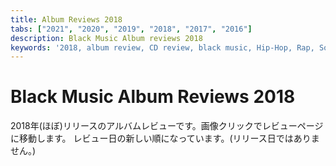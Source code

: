 ```yaml
---
title: Album Reviews 2018
tabs: ["2021", "2020", "2019", "2018", "2017", "2016"]
description: Black Music Album reviews 2018
keywords: '2018, album review, CD review, black music, Hip-Hop, Rap, Soul, R&B'
---
```



# Black Music Album Reviews 2018

<PageDescription>

2018年(ほぼ)リリースのアルバムレビューです。画像クリックでレビューページに移動します。
レビュー日の新しい順になっています。(リリース日ではありません。)

</PageDescription>

<Row>
<Column colMd={2} colLg={3} noGutterMdLeft>
<Review1 />
</Column>
<Column colMd={2} colLg={3} noGutterMdLeft>
<Review2 />
</Column>
<Column colMd={2} colLg={3} noGutterMdLeft>
<Review3 />
</Column>
<Column colMd={2} colLg={3} noGutterMdLeft>
<Review4 />
</Column>
</Row>

<Row>
<Column colMd={2} colLg={3} noGutterMdLeft>
<Review5 />
</Column>
<Column colMd={2} colLg={3} noGutterMdLeft>
<Review6 />
</Column>
<Column colMd={2} colLg={3} noGutterMdLeft>
<Review7 />
</Column>
<Column colMd={2} colLg={3} noGutterMdLeft>
<Review8 />
</Column>
</Row>

<Row>
<Column colMd={2} colLg={3} noGutterMdLeft>
<Review9 />
</Column>
<Column colMd={2} colLg={3} noGutterMdLeft>
<Review10 />
</Column>
<Column colMd={2} colLg={3} noGutterMdLeft>
<Review11 />
</Column>
<Column colMd={2} colLg={3} noGutterMdLeft>
<Review12 />
</Column>
</Row>

<Row>
<Column colMd={2} colLg={3} noGutterMdLeft>
<Review13 />
</Column>
<Column colMd={2} colLg={3} noGutterMdLeft>
<Review14 />
</Column>
<Column colMd={2} colLg={3} noGutterMdLeft>
<Review15 />
</Column>
<Column colMd={2} colLg={3} noGutterMdLeft>
<Review16 />
</Column>
</Row>

<Row>
<Column colMd={2} colLg={3} noGutterMdLeft>
<Review17 />
</Column>
<Column colMd={2} colLg={3} noGutterMdLeft>
<Review18 />
</Column>
<Column colMd={2} colLg={3} noGutterMdLeft>
<Review19 />
</Column>
<Column colMd={2} colLg={3} noGutterMdLeft>
<Review20 />
</Column>
</Row>

<Row>
<Column colMd={2} colLg={3} noGutterMdLeft>
<Review21 />
</Column>
<Column colMd={2} colLg={3} noGutterMdLeft>
<Review22 />
</Column>
<Column colMd={2} colLg={3} noGutterMdLeft>
<Review23 />
</Column>
<Column colMd={2} colLg={3} noGutterMdLeft>
<Review24 />
</Column>
</Row>

<Row>
<Column colMd={2} colLg={3} noGutterMdLeft>
<Review25 />
</Column>
<Column colMd={2} colLg={3} noGutterMdLeft>
<Review26 />
</Column>
<Column colMd={2} colLg={3} noGutterMdLeft>
<Review27 />
</Column>
<Column colMd={2} colLg={3} noGutterMdLeft>
<Review28 />
</Column>
</Row>

<Row>
<Column colMd={2} colLg={3} noGutterMdLeft>
<Review29 />
</Column>
<Column colMd={2} colLg={3} noGutterMdLeft>
<Review30 />
</Column>
<Column colMd={2} colLg={3} noGutterMdLeft>
<Review31 />
</Column>
<Column colMd={2} colLg={3} noGutterMdLeft>
<Review32 />
</Column>
</Row>

<Row>
<Column colMd={2} colLg={3} noGutterMdLeft>
<Review33 />
</Column>
<Column colMd={2} colLg={3} noGutterMdLeft>
<Review34 />
</Column>
<Column colMd={2} colLg={3} noGutterMdLeft>
<Review35 />
</Column>
<Column colMd={2} colLg={3} noGutterMdLeft>
<Review36 />
</Column>
</Row>

<Row>
<Column colMd={2} colLg={3} noGutterMdLeft>
<Review37 />
</Column>
<Column colMd={2} colLg={3} noGutterMdLeft>
<Review38 />
</Column>
<Column colMd={2} colLg={3} noGutterMdLeft>
<Review39 />
</Column>
<Column colMd={2} colLg={3} noGutterMdLeft>
<Review40 />
</Column>
</Row>

<Row>
<Column colMd={2} colLg={3} noGutterMdLeft>
<Review41 />
</Column>
<Column colMd={2} colLg={3} noGutterMdLeft>
<Review42 />
</Column>
<Column colMd={2} colLg={3} noGutterMdLeft>
<Review43 />
</Column>
<Column colMd={2} colLg={3} noGutterMdLeft>
<Review44 />
</Column>
</Row>

<Row>
<Column colMd={2} colLg={3} noGutterMdLeft>
<Review45 />
</Column>
<Column colMd={2} colLg={3} noGutterMdLeft>
<Review46 />
</Column>
<Column colMd={2} colLg={3} noGutterMdLeft>
<Review47 />
</Column>
</Row>